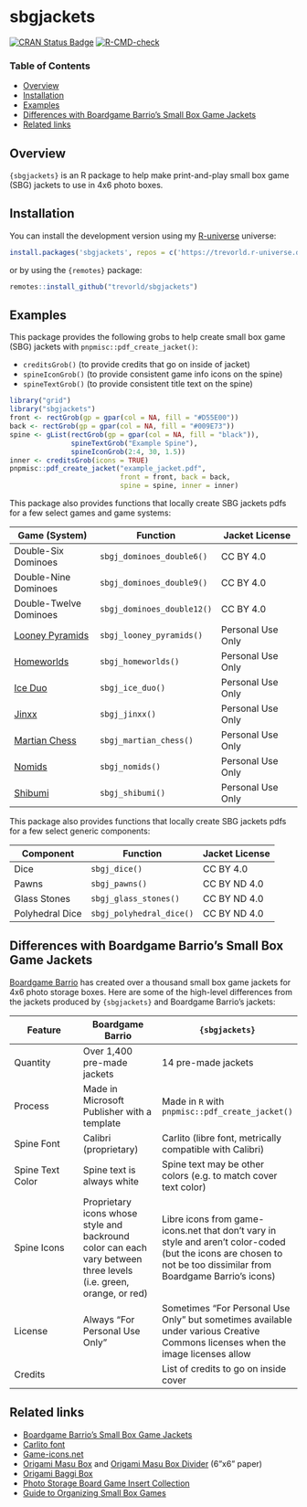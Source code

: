 # sbgjackets

[![CRAN Status Badge](https://www.r-pkg.org/badges/version/sbgjackets)](https://cran.r-project.org/package=sbgjackets)
[![R-CMD-check](https://github.com/trevorld/sbgjackets/actions/workflows/R-CMD-check.yaml/badge.svg?branch=main)](https://github.com/trevorld/sbgjackets/actions)

### Table of Contents

* [Overview](#overview)
* [Installation](#installation)
* [Examples](#examples)
* [Differences with Boardgame Barrio's Small Box Game Jackets](#barrio)
* [Related links](#related)

## <a name="overview">Overview</a>

`{sbgjackets}` is an R package to help make print-and-play small box game (SBG) jackets to use in 4x6 photo boxes.

## <a name="installation">Installation</a>

You can install the development version using my [R-universe](https://ropensci.org/r-universe/) universe:

```r
install.packages('sbgjackets', repos = c('https://trevorld.r-universe.dev', 'https://cloud.r-project.org'))
```

or by using the `{remotes}` package:

```r
remotes::install_github("trevorld/sbgjackets")
```

## <a name="examples">Examples</a>

This package provides the following grobs to help create small box game (SBG) jackets with `pnpmisc::pdf_create_jacket()`:

  + `creditsGrob()` (to provide credits that go on inside of jacket)
  + `spineIconGrob()` (to provide consistent game info icons on the spine)
  + `spineTextGrob()` (to provide consistent title text on the spine)

```r
library("grid")
library("sbgjackets")
front <- rectGrob(gp = gpar(col = NA, fill = "#D55E00"))
back <- rectGrob(gp = gpar(col = NA, fill = "#009E73"))
spine <- gList(rectGrob(gp = gpar(col = NA, fill = "black")),
               spineTextGrob("Example Spine"),
               spineIconGrob(2:4, 30, 1.5))
inner <- creditsGrob(icons = TRUE)
pnpmisc::pdf_create_jacket("example_jacket.pdf",
                           front = front, back = back,
                           spine = spine, inner = inner)
```

This package also provides functions that locally create SBG jackets pdfs for a few select games and game systems:

| Game (System) | Function | Jacket License |
| --- | --- | --- |
| Double-Six Dominoes | `sbgj_dominoes_double6()` | CC BY 4.0 |
| Double-Nine Dominoes | `sbgj_dominoes_double9()` | CC BY 4.0 |
| Double-Twelve Dominoes | `sbgj_dominoes_double12()` | CC BY 4.0 |
| [Looney Pyramids](https://www.looneylabs.com/pyramids-home) | `sbgj_looney_pyramids()` | Personal Use Only |
| [Homeworlds](https://www.looneylabs.com/games/homeworlds) | `sbgj_homeworlds()` | Personal Use Only |
| [Ice Duo](https://www.looneylabs.com/games/ice-duo) | `sbgj_ice_duo()` | Personal Use Only |
| [Jinxx](https://www.looneylabs.com/games/jinxx) | `sbgj_jinxx()` | Personal Use Only |
| [Martian Chess](https://www.looneylabs.com/games/martian-chess) | `sbgj_martian_chess()` | Personal Use Only |
| [Nomids](https://www.looneylabs.com/games/nomids) | `sbgj_nomids()` | Personal Use Only |
| [Shibumi](https://cambolbro.com/games/shibumi/) | `sbgj_shibumi()` | Personal Use Only |

This package also provides functions that locally create SBG jackets pdfs for a few select generic components:

| Component | Function | Jacket License |
| --- | --- | --- |
| Dice | `sbgj_dice()` | CC BY 4.0 |
| Pawns | `sbgj_pawns()` | CC BY ND 4.0 |
| Glass Stones | `sbgj_glass_stones()` | CC BY ND 4.0 |
| Polyhedral Dice | `sbgj_polyhedral_dice()` | CC BY ND 4.0 |


## <a name="barrio">Differences with Boardgame Barrio's Small Box Game Jackets</a>

[Boardgame Barrio](https://sites.google.com/view/boardgamebarrio) has created over a thousand small box game jackets for 4x6 photo storage boxes.  Here are some of the high-level differences from the jackets produced by `{sbgjackets}` and Boardgame Barrio's jackets:

| Feature | Boardgame Barrio | `{sbgjackets}` |
| --- | --- | --- |
| Quantity | Over 1,400 pre-made jackets | 14 pre-made jackets |
| Process | Made in Microsoft Publisher with a template | Made in `R` with `pnpmisc::pdf_create_jacket()` |
| Spine Font | Calibri (proprietary) | Carlito (libre font, metrically compatible with Calibri) |
| Spine Text Color | Spine text is always white | Spine text may be other colors (e.g. to match cover text color) |
| Spine Icons | Proprietary icons whose style and backround color can each vary between three levels (i.e. green, orange, or red) | Libre icons from game-icons.net that don't vary in style and aren't color-coded (but the icons are chosen to not be too dissimilar from Boardgame Barrio's icons) |
| License | Always "For Personal Use Only" | Sometimes "For Personal Use Only" but sometimes available under various Creative Commons licenses when the image licenses allow |
| Credits | | List of credits to go on inside cover |

## <a name="related">Related links</a>

* [Boardgame Barrio's Small Box Game Jackets](https://sites.google.com/view/boardgamebarrio)
* [Carlito font](https://fonts.google.com/specimen/Carlito)
* [Game-icons.net](https://game-icons.net)
* [Origami Masu Box](https://www.paperkawaii.com/origami-photo-tutorials/masu-box/) and [Origami Masu Box Divider](https://www.paperkawaii.com/origami-photo-tutorials/masu-box-divider/) (6"x6" paper)
* [Origami Baggi Box](http://www.origami-instructions.com/origami-baggi-box.html)
* [Photo Storage Board Game Insert Collection](https://www.reddit.com/r/boardgames/comments/vs6b6q/photo_storage_board_game_insert_collection/)
* [Guide to Organizing Small Box Games](https://web.archive.org/web/20220711005902/https://www.kenkuhn.me/l/guide-to-organizing-small-box-games/)
